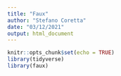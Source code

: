```yaml
---
title: "Faux"
author: "Stefano Coretta"
date: "03/12/2021"
output: html_document
---
```


```r
knitr::opts_chunk$set(echo = TRUE)
library(tidyverse)
library(faux)
```

```r

```

